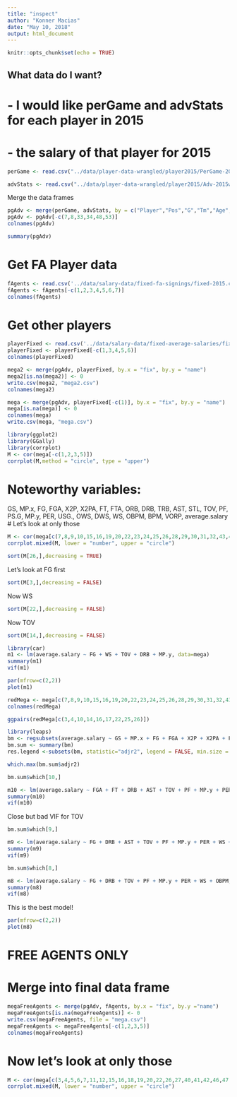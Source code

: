 ```yaml
---
title: "inspect"
author: "Konner Macias"
date: "May 10, 2018"
output: html_document
---
```


```r
knitr::opts_chunk$set(echo = TRUE)
```

## What data do I want?
# - I would like perGame and advStats for each player in 2015
# - the salary of that player for 2015

```r
perGame <- read.csv("../data/player-data-wrangled/player2015/PerGame-2015wrangled.csv", stringsAsFactors = FALSE)

advStats <- read.csv("../data/player-data-wrangled/player2015/Adv-2015wrangled.csv", stringsAsFactors = FALSE)
```
Merge the data frames
```r
pgAdv <- merge(perGame, advStats, by = c("Player","Pos","G","Tm","Age","fix"))
pgAdv <- pgAdv[-c(7,8,33,34,48,53)]
colnames(pgAdv)
```
```r
summary(pgAdv)
```

# Get FA Player data
```r
fAgents <- read.csv('../data/salary-data/fixed-fa-signings/fixed-2015.csv', stringsAsFactors = FALSE)
fAgents <- fAgents[-c(1,2,3,4,5,6,7)]
colnames(fAgents)
```

# Get other players
```r
playerFixed <- read.csv('../data/salary-data/fixed-average-salaries/fixed-2015.csv', stringsAsFactors = FALSE)
playerFixed <- playerFixed[-c(1,3,4,5,6)]
colnames(playerFixed)
```
```r
mega2 <- merge(pgAdv, playerFixed, by.x = "fix", by.y = "name")
mega2[is.na(mega2)] <- 0
write.csv(mega2, "mega2.csv")
colnames(mega2)
```


```r
mega <- merge(pgAdv, playerFixed[-c(1)], by.x = "fix", by.y = "name")
mega[is.na(mega)] <- 0
colnames(mega)
write.csv(mega, "mega.csv")
```


```r
library(ggplot2)
library(GGally)
library(corrplot)
M <- cor(mega[-c(1,2,3,5)])
corrplot(M,method = "circle", type = "upper")
```
# Noteworthy variables:
GS, MP.x, FG, FGA, X2P, X2PA, FT, FTA, ORB, DRB, TRB, AST, STL, TOV, PF, PS.G, MP.y, PER, USG., OWS, DWS, WS, OBPM, BPM, VORP, average.salary
# Let's look at only those
```r
M <- cor(mega[c(7,8,9,10,15,16,19,20,22,23,24,25,26,28,29,30,31,32,43,44,45,46,48,50,51,52)])
corrplot.mixed(M, lower = "number", upper = "circle")
```


```r
sort(M[26,],decreasing = TRUE)
```
Let's look at FG first
```r
sort(M[3,],decreasing = FALSE)
```
Now WS
```r
sort(M[22,],decreasing = FALSE)
```
Now TOV
```r
sort(M[14,],decreasing = FALSE)
```




```r
library(car)
m1 <- lm(average.salary ~ FG + WS + TOV + DRB + MP.y, data=mega)
summary(m1)
vif(m1)
```
```r
par(mfrow=c(2,2))
plot(m1)
```


```r
redMega <- mega[c(7,8,9,10,15,16,19,20,22,23,24,25,26,28,29,30,31,32,43,44,45,46,48,50,51,52)]
colnames(redMega)
```

```r
ggpairs(redMega[c(3,4,10,14,16,17,22,25,26)])
```

```r
library(leaps)
bm <- regsubsets(average.salary ~ GS + MP.x + FG + FGA + X2P + X2PA + FT + FTA + ORB + DRB + TRB + AST + STL + TOV + PF + PS.G + MP.y + PER + USG. + OWS + DWS + WS + OBPM + BPM + VORP, data = redMega, nbest=1, nvmax=NULL, force.in=NULL, force.out=NULL,method="exhaustive")
bm.sum <- summary(bm)
res.legend <-subsets(bm, statistic="adjr2", legend = FALSE, min.size = 3, max.size = 12, main = "Adjusted R^2")
```

```r
which.max(bm.sum$adjr2)
```
```r
bm.sum$which[10,]
```
```r
m10 <- lm(average.salary ~ FGA + FT + DRB + AST + TOV + PF + MP.y + PER + OWS + BPM, data = redMega)
summary(m10)
vif(m10)
```
Close but bad VIF for TOV
```r
bm.sum$which[9,]
```

```r
m9 <- lm(average.salary ~ FG + DRB + AST + TOV + PF + MP.y + PER + WS + OBPM, data = redMega)
summary(m9)
vif(m9)
```

```r
bm.sum$which[8,]
```
```r
m8 <- lm(average.salary ~ FG + DRB + TOV + PF + MP.y + PER + WS + OBPM, data = redMega)
summary(m8)
vif(m8)
```
This is the best model!
```r
par(mfrow=c(2,2))
plot(m8)
```


# FREE AGENTS ONLY
# Merge into final data frame
```r
megaFreeAgents <- merge(pgAdv, fAgents, by.x = "fix", by.y ="name")
megaFreeAgents[is.na(megaFreeAgents)] <- 0
write.csv(megaFreeAgents, file = "mega.csv")
megaFreeAgents <- megaFreeAgents[-c(1,2,3,5)]
colnames(megaFreeAgents)
```

# Now let's look at only those
```r
M <- cor(mega[c(3,4,5,6,7,11,12,15,16,18,19,20,22,26,27,40,41,42,46,47,49)])
corrplot.mixed(M, lower = "number", upper = "circle")
```


